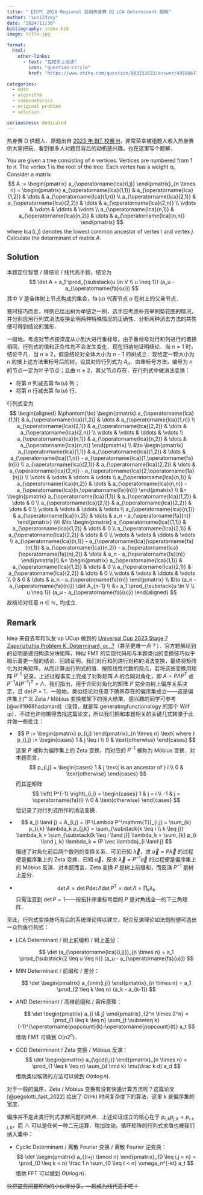 ```yaml
---
title: "【ICPC 2024 Regional 昆明热身赛 D】LCA Determinant 题解"
author: "sun123zxy"
date: "2024/11/30"
bibliography: index.bib
image: title.jpg

format:
  html:
    other-links:
      - text: "在知乎上阅读"
        icon: "question-circle"
        href: "https://www.zhihu.com/question/883251623/answer/44580637390"

categories:
  - math
  - algorithm
  - combinatorics
  - original problem
  - solution

seriousness: dedicated
---
```


热身赛 D 供题人．原题出自 [2023 年 BIT 校赛 H](https://codeforces.com/gym/104825/problem/H)，非常荣幸被组题人收入热身赛供大家把玩．看到很多人对题目背后的动机感兴趣，也在这里写个题解．

:::{#exm-problem}

You are given a tree consisting of $n$ vertices. Vertices are numbered from $1$ to $n$. The vertex $1$ is the root of the tree. Each vertex has a weight $a_i$. Consider a matrix
$$
A := \begin{pmatrix} a_{\operatorname{lca}(i,j)} \end{pmatrix}_{n \times n}
= \begin{pmatrix}
a_{\operatorname{lca}(1,1)} & a_{\operatorname{lca}(1,2)} & \dots & a_{\operatorname{lca}(1,n)} \\
a_{\operatorname{lca}(2,1)} & a_{\operatorname{lca}(2,2)} & \dots & a_{\operatorname{lca}(2,n)} \\
\vdots & \vdots & \ddots & \vdots \\
a_{\operatorname{lca}(n,1)} & a_{\operatorname{lca}(n,2)} & \dots & a_{\operatorname{lca}(n,n)}
\end{pmatrix}
$$
where $\operatorname{lca}(i,j)$ denotes the lowest common ancestor of vertex $i$ and vertex $j$. Calculate the determinant of matrix $A$.
:::

## Solution

本题定位智慧 / 猜结论 / 线代高手题，结论为
$$
\det A = a_1 \prod_{\substack{u \in V \\ u \neq 1}} (a_u - a_{\operatorname{fa}(u)})
$$
其中 $V$ 是全体树上节点构成的集合，$\operatorname{fa}(u)$ 代表节点 $u$ 在树上的父亲节点．

赛时技巧而言，样例已给出树为单链之一例，选手应考虑补充举例菊花图的情况，并分别应用行列式消法变换证明两种特殊情况的正确性．分析两种消去方法的共性便可得到结论的雏形．

一般地，考虑对节点按深度从小到大进行重标号，由于重标号对行和列进行的置换相同，行列式的值和正负性均不会发生变化．现在归纳地证明结论．当 $n=1$ 时，结论平凡．当 $n \geq 2$，假设结论对全体大小为 $n-1$ 的树成立．现给定一颗大小为 $n$ 的按上述方法重标号后的树，设其对应行列式为 $A_n$．由重标号方法，编号为 $n$ 的节点一定为叶子节点；且由 $n \geq 2$，其父节点存在．在行列式中做消法变换：

- 将第 $n$ 列减去第 $\operatorname{fa}(u)$ 列；
- 将第 $n$ 行减去第 $\operatorname{fa}(u)$ 行．

行列式变为
$$
\begin{aligned}
&\phantom{\to} \begin{pmatrix}
a_{\operatorname{lca}(1,1)} & a_{\operatorname{lca}(1,2)} & \dots & a_{\operatorname{lca}(1,n)} \\
a_{\operatorname{lca}(2,1)} & a_{\operatorname{lca}(2,2)} & \dots & a_{\operatorname{lca}(2,n)} \\
\vdots & \vdots & \ddots & \vdots \\
a_{\operatorname{lca}(n,1)} & a_{\operatorname{lca}(n,2)} & \dots & a_{\operatorname{lca}(n,n)}
\end{pmatrix} \\
&\to
\begin{pmatrix}
a_{\operatorname{lca}(1,1)} & a_{\operatorname{lca}(1,2)} & \dots & a_{\operatorname{lca}(1,n)} - a_{\operatorname{lca}(1,\operatorname{fa}(n))} \\
a_{\operatorname{lca}(2,1)} & a_{\operatorname{lca}(2,2)} & \dots & a_{\operatorname{lca}(2,n)} - a_{\operatorname{lca}(2,\operatorname{fa}(n))} \\
\vdots & \vdots & \ddots & \vdots
\\ a_{\operatorname{lca}(n,1)} & a_{\operatorname{lca}(n,2)} & \dots & a_{\operatorname{lca}(n,n)} - a_{\operatorname{lca}(n,\operatorname{fa}(n))}
\end{pmatrix} \\
&= \begin{pmatrix}
a_{\operatorname{lca}(1,1)} & a_{\operatorname{lca}(1,2)} & \dots & 0 \\
a_{\operatorname{lca}(2,1)} & a_{\operatorname{lca}(2,2)} & \dots & 0 \\
\vdots & \vdots & \ddots & \vdots
\\ a_{\operatorname{lca}(n,1)} & a_{\operatorname{lca}(n,2)} & \dots & a_n - a_{\operatorname{fa}(n)}
\end{pmatrix} \\\\
&\to \begin{pmatrix}
a_{\operatorname{lca}(1,1)} & a_{\operatorname{lca}(1,2)} & \dots & 0 \\
a_{\operatorname{lca}(2,1)} & a_{\operatorname{lca}(2,2)} & \dots & 0 \\
\vdots & \vdots & \ddots & \vdots
\\ a_{\operatorname{lca}(n,1)} - a_{\operatorname{lca}(\operatorname{fa}(n),1)} & a_{\operatorname{lca}(n,2)} - a_{\operatorname{lca}(\operatorname{fa}(n),2)} & \dots & a_n - a_{\operatorname{fa}(n)}
\end{pmatrix}\\
&= \begin{pmatrix}
a_{\operatorname{lca}(1,1)} & a_{\operatorname{lca}(1,2)} & \dots & 0 \\
a_{\operatorname{lca}(2,1)} & a_{\operatorname{lca}(2,2)} & \dots & 0 \\
\vdots & \vdots & \ddots & \vdots
\\ 0 & 0 & \dots & a_n - a_{\operatorname{fa}(n)}
\end{pmatrix} \\
&\to (a_n - a_{\operatorname{fa}(n)}) \det A_{n-1} \\
&= a_1 \prod_{\substack{u \in V \\ u \neq 1}} (a_u - a_{\operatorname{fa}(u)})
\end{aligned}
$$
故结论对任意 $n \in \mathbb N_+$ 均成立．

## Remark

Idea 来自去年和队友 vp UCup 做到的 [Universal Cup 2023 Stage 7 Zaporizhzhia Problem K. Determinant, or...?](https://qoj.ac/problem/5748)（甚至更难一点？）．官方题解给到的证明是递归构造分块矩阵，神似 FMT 的实现代码和与本题类似的变换技巧似乎暗示着更一般的结论．回顾证明，我们对行和列进行对称的消法变换，最终将矩阵化为对角矩阵，从而计算出行列式的值．按照线性代数的观点，若将这些变换用矩阵 $P^{-1}$ 记录，上述过程事实上完成了对称矩阵 $A$ 的合同对角化，即 $A = P \Lambda P^\mathrm{T}$ 或 $P^{-1} A (P^{-1})^\mathrm{T} = \Lambda$．我们指出，用于合同对角化的矩阵 $P$ 完全由树上偏序关系决定，且 $\det P = 1$．一般地，类似结论对任意下确界存在的偏序集成立——这是偏序集上广义 Zeta / Möbius 变换框架下的强大结果．感兴趣的同学可参考 [@wilf1968hadamard]（没错，就是写 generatingfunctionology 的那个 Wilf :p）．不过也许你懒得去找这篇论文，所以我们把和本题相关的关键几式转录于此并做一些批注：

- $$
  P :=  \begin{pmatrix} p_{i,j} \end{pmatrix}_{n \times n} \text{  where  } p_{i,j} := \begin{cases} 1 & j \leq i \\ 0 & \text{otherwise} \end{cases}
  $$
  这里 $P$ 被称为偏序集上的 Zeta 变换，而对应的 $P^{-1}$ 被称为 Möbius 变换．对本题而言，
  $$
  p_{i,j} = \begin{cases} 1 & j \text{ is an ancestor of  } i \\ 0 & \text{otherwise} \end{cases}
  $$
  而其逆矩阵
  $$
  \left( P^{-1} \right)_{i,j} = \begin{cases} 1 & j = i \\ -1 & j = \operatorname{fa}(i) \\ 0 & \text{otherwise} \end{cases}
  $$
  恰记录了对行列式所作的消法变换．

- $$
  a_{i \land j} = A_{i,j} = (P \Lambda P^\mathrm{T})_{i,j} = \sum_{k} p_{i,k} \lambda_k p_{j,k} = \sum_{\substack{k \leq i \\ k \leq j}} \lambda_k = \sum_{\substack{k \leq i \land j}} \lambda_k = \sum_{k} p_{i \land j, k} \lambda_k = (P \vec \lambda)_{i \land j}
  $$
  描述了对角化前后两个数列的变换关系．可见已知 $\vec \lambda$，求 $\vec a = P \vec \lambda$ 的过程便是偏序集上的 Zeta 变换．已知 $\vec a$，反求 $\vec \lambda = P^{-1} \vec a$ 的过程便是偏序集上的 Möbius 反演．对本题而言，Zeta 变换 $P$ 是树上前缀和，而反演 $P^{-1}$ 是树上差分．

- $$
  \det A = \det P \det \Lambda \det P^\mathrm{T} = \det \Lambda = \prod_{k} \lambda_k
  $$
  只需注意到 $\det P = 1$——按拓扑序重标号后的 $P$ 是对角线全一的下三角矩阵．

至此，行列式变换技巧背后的系统理论得以建立，配合反演理论如法炮制便可造出一众钓鱼行列式：

- LCA Determinant / 树上前缀和 / 树上差分：

  $$
  \det (a_{\operatorname{lca}(i,j)})_{n \times n} = a_1 \prod_{\substack{2 \leq u \leq n}} (a_u - a_{\operatorname{fa}(u)})
  $$

- MIN Determinant / 前缀和 / 差分：

  $$
  \det \begin{pmatrix} a_{\min(i,j)} \end{pmatrix}_{n \times n} = a_1 \prod_{2 \leq k \leq n} (a_k - a_{k-1})
  $$

- AND Determinant / 高维前缀和 / 容斥原理：

  $$
  \det \begin{pmatrix} a_{i \& j} \end{pmatrix}_{2^n \times 2^n} = \prod_{1 \leq k \leq n} \sum_{t \subseteq k} (-1)^{\operatorname{popcount}(k)-\operatorname{popcount}(t)} a_t
  $$
  借助 FMT 可做到 $O(n 2^n)$．

- GCD Determinant / Zeta 变换 / Möbius 反演：
  $$
  \det \begin{pmatrix} a_{\gcd(i,j)} \end{pmatrix}_{n \times n} = \prod_{1 \leq k \leq n} \sum_{d \mid k} \mu(\frac k d) a_d
  $$
  借助类似埃筛的方法可以做到 $O(n \log n)$．

对于一般的偏序，Zeta / Möbius 变换有没有快速计算方法呢？这篇论文 [@pegolotti_fast_2022] 给出了 $O(nk)$ 时间复杂度下的算法，这里 $k$ 是偏序集的宽度．

偏序并不是此类行列式求解问题的终点．上述论证成立的核心在于 $p_{i,k} p_{j,k} = p_{i \land j,k}$，而 $\land$ 可以是任何一种二元运算．稍加改动，循环矩阵的行列式求值也被我们纳入囊中：

- Cyclic Determinant / 离散 Fourier 变换 / 离散 Fourier 逆变换：
  $$
  \det \begin{pmatrix} a_{(i+j) \bmod n} \end{pmatrix}_{0 \leq i,j < n} = \prod_{0 \leq k < n} \frac 1 n \sum_{0 \leq t < n} \omega_n^{-kt} a_t 
  $$
  借助 FFT 可以做到 $O(n \log n)$．

~~快把这些问题和你的小伙伴分享，一起成为线代高手吧！~~